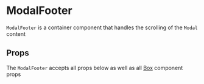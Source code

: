 

# ModalFooter

`ModalFooter` is a container component that handles the scrolling of the `Modal` content

<Canvas>
  <Story id="components-componentlibrary-modalfooter--default-story" />
</Canvas>

## Props

The `ModalFooter` accepts all props below as well as all [Box](/docs/components-ui-box--default-story#props) component props

<ArgsTable of={ModalFooter} />
